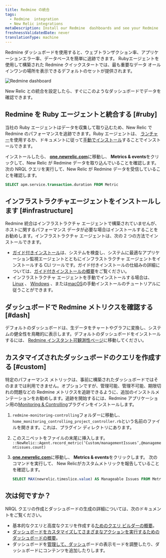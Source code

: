 ```yaml
---
title: Redmine の統合
tags:
  - Redmine  integration
  - New Relic integrations
metaDescription: Install our Redmine  dashboards and see your Redmine  data in New Relic.
freshnessValidatedDate: never
translationType: machine
---
```


Redmine ダッシュボードを使用すると、ウェブトランザクション率、アプリケーションエラー率、データベースを簡単に追跡できます。 Rubyエージェントを使用して構築された Redmine クイックスタートでは、最も重要なデータ オールインワンの場所を表示できるデフォルトのセットが提供されます。<InlinePopover type="dashboards"/>

<img
  src="/images/infrastructure_screenshot-crop_redmine-io-dash.webp"
  title="Redmine dashboard"
  alt="Redmine dashboard"
/>

<figcaption>
  New Relic との統合を設定したら、すぐにこのようなダッシュボードでデータを確認できます。
</figcaption>

## Redmine を Ruby エージェントと統合する [#ruby]

当社の Ruby エージェントはデータを収集して取り込むため、New Relic で Redmine のパフォーマンスを追跡できます。Ruby エージェントは、 [ランチャー](https://one.newrelic.com/marketplace?account=1&state=eb17d004-3569-306a-d693-9506d3d0cf4e)を使用するか、ドキュメントに従って[手動でインストール](/docs/apm/agents/ruby-agent/installation/install-new-relic-ruby-agent)することでインストールできます。

インストールしたら、 <DNT>**[one.newrelic.com](https://one.newrelic.com/all-capaibilities)**</DNT>に移動し、 <DNT>**Metrics & events**</DNT>をクリックして、New Relic が Redmine データを取り込んでいることを確認します。 次の NRQL クエリを実行して、New Relic が Redmine データを受信していることを確認します。

```sql
SELECT apm.service.transaction.duration FROM Metric
```

## インフラストラクチャエージェントをインストールします [#infrastructure]

Redmine 統合はインフラストラクチャ エージェントで構築されていませんが、ホストに関するパフォーマンス データが必要な場合はインストールすることをお勧めします。インフラストラクチャ エージェントは、次の 2 つの方法でインストールできます。

* [ガイド付きインストール](https://one.newrelic.com/nr1-core?state=4f81feab-35f7-e97e-9903-52510f8542bd)は、システムを検査し、システムに最適なアプリケーション監視エージェントとともにインフラストラクチャ エージェントをインストールする CLI ツールです。ガイド付きインストールの仕組みの詳細については、[ガイド付きインストールの概要](/docs/infrastructure/host-integrations/installation/new-relic-guided-install-overview)をご覧ください。
* インフラストラクチャ エージェントを手動でインストールする場合は、 [Linux](/docs/infrastructure/install-infrastructure-agent/linux-installation/install-infrastructure-monitoring-agent-linux) 、 [Windows](/docs/infrastructure/install-infrastructure-agent/windows-installation/install-infrastructure-monitoring-agent-windows/) 、または[macOS](/docs/infrastructure/install-infrastructure-agent/macos-installation/install-infrastructure-monitoring-agent-macos/)の手動インストールのチュートリアルに従うことができます。

## ダッシュボードで Redmine メトリクスを確認する [#dash]

デフォルトのダッシュボードは、生データをチャートやグラフに変換し、システムの健全性を鳥瞰的に表示します。デフォルトのダッシュボードをインストールするには、 [Redmine インスタント可観測性ページ](https://newrelic.com/instant-observability/redmine)に移動してください。

## カスタマイズされたダッシュボードのクエリを作成する [#custom]

特定のパフォーマンス メトリックは、事前に構築されたダッシュボードではそのままでは利用できません。オプションですが、管理可能、管理不可能、期限切れの問題などの Redmine メトリクスを追跡できるように、追加のインストルメンテーションをお勧めします。追跡を開始するには、Redmine アプリケーション用の[Monitoring & Controlling](https://www.redmine.org/plugins/monitoring-controlling)プラグインをインストールします。

1. `redmine-monitoring-controlling`フォルダーに移動し、 `home_monitoring_controlling_project_controller.rb`という名前のファイルを開きます。これは、プラグイン ディレクトリにあります。

2. このスニペットをファイルの末尾に挿入します。 `::NewRelic::Agent.record_metric(‘Custom/managementIssues’,@managementissues.count)`

3. <DNT>**[one.newrelic.com](https://one.newrelic.com/all-capabilities)**</DNT>に移動し、 <DNT>**Metrics & events**</DNT>をクリックします。 次のコマンドを実行して、 New Relicがカスタムメトリックを報告していることを確認します。

   ```sql
   SELECT MAX(newrelic.timeslice.value) AS Manageable Issues FROM Metric WHERE metricTimesliceName like '%Custom/managementissues%'
   ```

## 次は何ですか？

NRQL クエリの作成とダッシュボードの生成の詳細については、次のドキュメントをご覧ください。

* 基本的なクエリと高度なクエリを作成する[ためのクエリ ビルダーの概要](/docs/query-your-data/explore-query-data/query-builder/introduction-query-builder)。
* [ダッシュボードをカスタマイズしてさまざまなアクションを実行するためのダッシュボードの概要](/docs/query-your-data/explore-query-data/dashboards/introduction-dashboards)。
* ダッシュボードを[管理して、ダッシュ](/docs/query-your-data/explore-query-data/dashboards/manage-your-dashboard)ボードの表示モードを調整したり、ダッシュボードにコンテンツを追加したりします。
